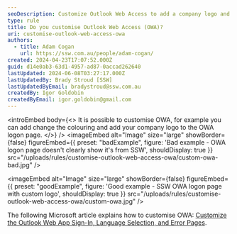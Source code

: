 ```yaml
---
seoDescription: Customize Outlook Web Access to add a company logo and enhance user experience with Exchange 2013.
type: rule
title: Do you customise Outlook Web Access (OWA)?
uri: customise-outlook-web-access-owa
authors:
  - title: Adam Cogan
    url: https://ssw.com.au/people/adam-cogan/
created: 2024-04-23T17:07:52.000Z
guid: d14e0ab3-63d1-4957-ad87-0accad262640
lastUpdated: 2024-06-08T03:27:17.000Z
lastUpdatedBy: Brady Stroud [SSW]
lastUpdatedByEmail: bradystroud@ssw.com.au
createdBy: Igor Goldobin
createdByEmail: igor.goldobin@gmail.com
---
```


<introEmbed
  body={<>
It is possible to customise OWA, for example you can add change the colouring and add your company logo to the OWA logon page.
  </>}
/>
<imageEmbed
  alt="Image"
  size="large"
  showBorder={false}
  figureEmbed={{
    preset: "badExample",
    figure: 'Bad example - OWA logon page doesn\'t clearly show it\'s from SSW',
    shouldDisplay: true
  }}
  src="/uploads/rules/customise-outlook-web-access-owa/custom-owa-bad.jpg"
/>

<imageEmbed
  alt="Image"
  size="large"
  showBorder={false}
  figureEmbed={{
    preset: "goodExample",
    figure: 'Good example - SSW OWA logon page with custom logo',
    shouldDisplay: true
  }}
  src="/uploads/rules/customise-outlook-web-access-owa/custom-owa.jpg"
/>

The following Microsoft article explains how to customise OWA: [Customize the Outlook Web App Sign-In, Language Selection, and Error Pages](https://learn.microsoft.com/en-us/exchange/customize-the-outlook-web-app-sign-in-language-selection-and-error-pages-exchange-2013-help?redirectedfrom=MSDN&WT.mc_id=M365-MVP-33518).
